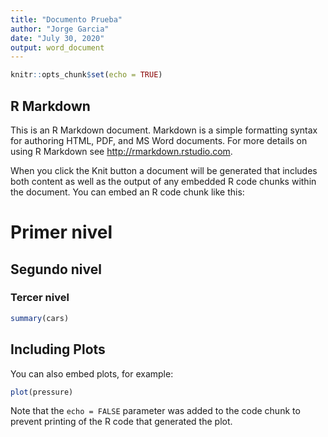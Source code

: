 ---
title: "Documento Prueba"
author: "Jorge Garcia"
date: "July 30, 2020"
output: word_document
---

```{r setup, include=FALSE}
knitr::opts_chunk$set(echo = TRUE)
```

## R Markdown

This is an R Markdown document. Markdown is a simple formatting syntax for authoring HTML, PDF, and MS Word documents. For more details on using R Markdown see <http://rmarkdown.rstudio.com>.

When you click the Knit button a document will be generated that includes both content as well as the output of any embedded R code chunks within the document. You can embed an R code chunk like this:

# Primer nivel
## Segundo nivel
### Tercer nivel 

```{r cars}
summary(cars)
```


## Including Plots

You can also embed plots, for example:

```{r pressure, echo=FALSE}
plot(pressure)
```

Note that the `echo = FALSE` parameter was added to the code chunk to prevent printing of the R code that generated the plot.
